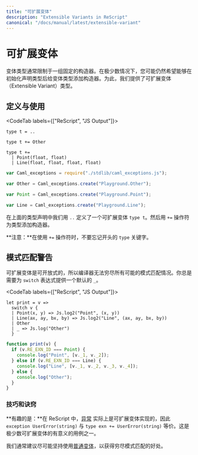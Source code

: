 ```yaml
---
title: "可扩展变体"
description: "Extensible Variants in ReScript"
canonical: "/docs/manual/latest/extensible-variant"
---
```


<!--
# Extensible Variant
-->
# 可扩展变体

<!--
Variant types are usually constrained to a fixed set of constructors. There may be very rare cases where you still want to be able to add constructors to a variant type even after its initial type declaration. For this, we offer extensible variant types.
-->

变体类型通常限制于一组固定的构造器。在极少数情况下，您可能仍然希望能够在初始化声明类型后给变体类型添加构造器。为此，我们提供了可扩展变体（Extensible Variant）类型。

<!--
## Definition and Usage
-->
## 定义与使用

<CodeTab labels={["ReScript", "JS Output"]}>

```res example
type t = ..

type t += Other

type t +=
  | Point(float, float)
  | Line(float, float, float, float)
```
```js
var Caml_exceptions = require("./stdlib/caml_exceptions.js");

var Other = Caml_exceptions.create("Playground.Other");

var Point = Caml_exceptions.create("Playground.Point");

var Line = Caml_exceptions.create("Playground.Line");
```

</CodeTab>

<!--
The `..` in the type declaration above defines an extensible variant `type t`. The `+=` operator is then used to add constructors to the given type.
-->

在上面的类型声明中我们用 `..` 定义了一个可扩展变体 `type t`。然后用 `+=` 操作符为类型添加构造器。

<!--
**Note:** Don't forget the leading `type` keyword when using the `+=` operator!
-->

**注意：**在使用 `+=` 操作符时，不要忘记开头的 `type` 关键字。

<!--
## Pattern Matching Caveats
-->
## 模式匹配警告

<!--
Extensible variants are open-ended, so the compiler will not be able to exhaustively pattern match all available cases. You will always need to provide a default `_` case for every `switch` expression.
-->

可扩展变体是可开放式的，所以编译器无法穷尽所有可能的模式匹配情况。你总是需要为 `switch` 表达式提供一个默认的 `_`。

<CodeTab labels={["ReScript", "JS Output"]}>

```res
let print = v =>
  switch v {
  | Point(x, y) => Js.log2("Point", (x, y))
  | Line(ax, ay, bx, by) => Js.log2("Line", (ax, ay, bx, by))
  | Other
  | _ => Js.log("Other")
  }
```
```js
function print(v) {
  if (v.RE_EXN_ID === Point) {
    console.log("Point", [v._1, v._2]);
  } else if (v.RE_EXN_ID === Line) {
    console.log("Line", [v._1, v._2, v._3, v._4]);
  } else {
    console.log("Other");
  }
}
```

</CodeTab>

<!--
## Tips & Tricks
-->
### 技巧和诀窍

<!--
**Fun fact:** In ReScript, [exceptions](./exception) are actually extensible variants under the hood, so `exception UserError(string)` is equivalent to `type exn += UserError(string)`. It's one of the very few use-case where extensible variants make sense.
-->

**有趣的是：**在 ReScript 中，[异常](./exception) 实际上是可扩展变体实现的，因此 `exception UserError(string)` 与 `type exn += UserError(string)` 等价。这是极少数可扩展变体的有意义的用例之一。

<!--
We usually recommend sticking with common [variants](./variant) as much as possible to reap the benefits of exhaustive pattern matching.
-->

我们通常建议尽可能坚持使用[普通变体](./variant)，以获得穷尽模式匹配的好处。
